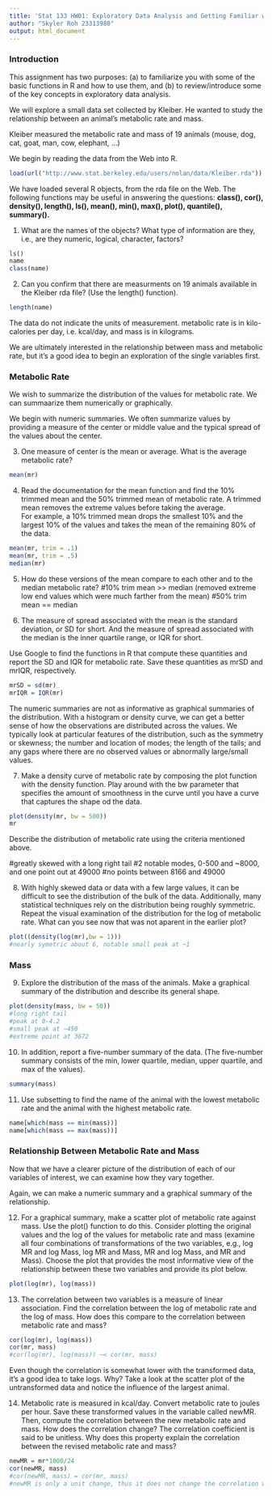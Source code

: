 ```yaml
---
title: 'Stat 133 HW01: Exploratory Data Analysis and Getting Familiar with R Expressions'
author: "Skyler Roh 23313980"
output: html_document
---
```


### Introduction

This assignment has two purposes: 
(a) to familiarize you with some of the basic 
functions in R and how to use them, and 
(b) to review/introduce some of the key
concepts in exploratory data analysis.

We will explore a small data set collected by Kleiber. 
He wanted to study the relationship between an animal's metabolic
rate and mass.

Kleiber measured the metabolic rate and mass of 19 animals 
(mouse, dog, cat, goat, man, cow, elephant, ...)

We begin by reading the data from the Web into R.

```r
load(url("http://www.stat.berkeley.edu/users/nolan/data/Kleiber.rda"))
```

We have loaded several R objects, from the rda file on the Web. 
The following functions may be useful in answering 
the questions:
**class(), cor(), density(), length(), ls(), mean(), min(),
max(), plot(), quantile(), summary().**


1. What are the names of the objects?
What type of information are they, i.e., are they numeric, logical,
character, factors? 

```r
ls()
name
class(name)
```

2. Can you confirm that there are measurments on 19 animals 
available in the Kleiber rda file? (Use the length() function).

```r
length(name)
```


The data do not indicate the units of measurement. 
metabolic rate is in kilo-calories per day, i.e. kcal/day, and
mass is in kilograms.

We are ultimately interested in the relationship between mass and 
metabolic rate, but it's a good idea to begin an exploration of the
single variables first. 

### Metabolic Rate

We wish to summarize the distribution of the values for metabolic rate. 
We can summaarize them numerically or graphically.

We begin with numeric summaries. 
We often summarize values by providing a measure of
the center or middle value and the typical spread of 
the values about the center.

3. One measure of center is the mean or average.
What is the average metabolic rate?  

```r
mean(mr)
```


4. Read the documentation for the mean function and find the 
10% trimmed mean and the 50% trimmed mean of metabolic rate. 
A trimmed mean removes the extreme values before taking the average.  
For example, a 10% trimmed mean drops the smallest 10% and the 
largest 10% of the values and takes the mean of the 
remaining 80% of the data.


```r
mean(mr, trim = .1)
mean(mr, trim = .5)
median(mr)
```

5. How do these versions of the mean compare to each other and to 
the median metabolic rate? 
#10% trim mean >> median (removed extreme low end values which were much farther from the mean)
#50% trim mean == median

6. The measure of spread associated with the mean is the standard
deviation, or SD for short.
And the measure of spread associated with the median is the 
inner quartile range, or IQR for short.

Use Google to find the functions in R that compute these quantities
and report the SD and IQR for metabolic rate.
Save these quantities as mrSD and mrIQR, respectively.

```r
mrSD = sd(mr)
mrIQR = IQR(mr)
```


The numeric summaries are not as informative as graphical summaries 
of the distribution. 
With a histogram or density curve, we can get a better sense of how
the observations are distributed across the values.
We typically look at particular features of the distribution,
such as the symmetry or skewness; the number and location of modes;
the length of the tails; and any gaps where there are no observed values
or abnormally large/small values.

7. Make a density curve of metabolic rate by composing the plot
function with the density function. Play around with the bw parameter
that specifies the amount of smoothness in the curve until you
have a curve that captures the shape od the data.

```r
plot(density(mr, bw = 500))
mr
```

Describe the distribution of metabolic rate using the criteria
mentioned above.

#greatly skewed with a long right tail
#2 notable modes, 0-500 and ~8000, and one point out at 49000
#no points between 8166 and 49000

8. With highly skewed data or data with a few large values, it 
can be difficult to see the distribution of the bulk of the data.
Additionally, many statistical techniques rely on the distribution
being roughly symmetric. 
Repeat the visual examination of the distribution for 
the log of metabolic rate.  What can you see now that was
not aparent in the earlier plot?

```r
plot((density(log(mr),bw = 1)))
#nearly symetric about 6, notable small peak at ~1
```


### Mass

9. Explore the distribution of the mass of the animals. 
Make a graphical summary of the distribution and describe its general shape.

```r
plot(density(mass, bw = 50))
#long right tail
#peak at 0-4.2
#small peak at ~450 
#extreme point at 3672
```

10. In addition, report a five-number summary of the data.
(The five-number summary consists of the min, lower quartile,
median, upper quartile, and max of the values).

```r
summary(mass)
```

11. Use subsetting to find the name of the animal with the
lowest metabolic rate and the animal with the highest metabolic rate.

```r
name[which(mass == min(mass))]
name[which(mass == max(mass))]
```


### Relationship Between Metabolic Rate and Mass

Now that we have a clearer picture of the distribution of each of
our variables of interest, we can examine how they vary together.

Again, we can make a numeric summary and a graphical summary of
the relationship.

12. For a graphical summary, make a scatter plot of metabolic rate
against mass. Use the plot() function to do this. 
Consider plotting the original values and the log of the values
for metabolic rate and mass (examine all four combinations of 
transformations of the two variables, e.g., log MR and log Mass, 
log MR and Mass, MR and log Mass, and MR and Mass).
Choose the plot that provides the most informative view of
the relationship between these two variables and provide its plot
below. 

```r
plot(log(mr), log(mass))
```

13. The correlation between two variables is a measure of linear 
association.  Find the correlation between the log of metabolic rate 
and the log of mass. How does this compare 
to the correlation between metabolic rate and mass?

```r
cor(log(mr), log(mass))
cor(mr, mass)
#cor(log(mr), log(mass)) ~< cor(mr, mass)
```

Even though the correlation is somewhat lower with the transformed
data, it's a good idea to take logs. Why? Take a look at the scatter
plot of the untransformed data and notice the influence of the largest
animal.

14. Metabolic rate is measured in kcal/day. 
Convert metabolic rate to joules per hour. 
Save these transformed values in the variable called newMR.
Then, compute the correlation between the new metabolic rate and mass. 
How does the correlation change?
The correlation coefficient is said to be unitless.
Why does this property explain the correlation between the revised
metabolic rate and mass?

```r
newMR = mr*1000/24
cor(newMR, mass)
#cor(newMR, mass) = cor(mr, mass)
#newMR is only a unit change, thus it does not change the correlation which is a unitless measure
```


